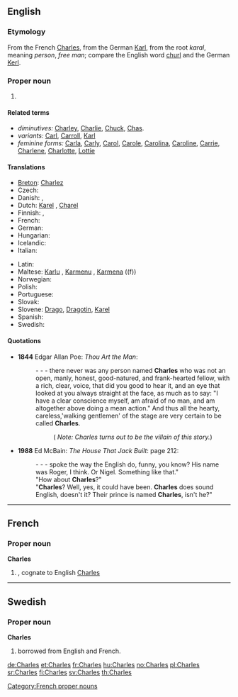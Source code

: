 ==English==

===Etymology===
From the French [[#French|Charles]], from the German [[Karl]], from the {{etyl|gem}} root ''karal'', meaning ''person'', ''free man''; compare the English word [[churl]] and the German [[Kerl]].

===Proper noun===
{{en-proper noun}}

# {{given name|male|from=Germanic}}

====Related terms====
* ''diminutives:'' [[Charley]], [[Charlie]], [[Chuck]], [[Chas]].
* ''variants:'' [[Carl]], [[Carroll]], [[Karl]]
* ''feminine forms:'' [[Carla]], [[Carly]], [[Carol]], [[Carole]], [[Carolina]], [[Caroline]], [[Carrie]], [[Charlene]], [[Charlotte]], [[Lottie]]

====Translations====
{{trans-top|given name}}
* [[Breton]]: [[Charlez]]
* Czech: {{t+|cs|Karel|m}}
* Danish: {{t-|da|Karl}}, {{t-|da|Carl|alt=Carl }}
* Dutch: [[Karel]] {{m}}, [[Charel]]
* Finnish: {{t+|fi|Kaarle}}, {{t+|fi|Kaarlo}}
* French: {{t+|fr|Charles}}
* German: {{t+|de|Karl}}
* Hungarian: {{t+|hu|Károly}}
* Icelandic: {{t+|is|Karl}}
* Italian: {{t+|it|Carlo|m}}
{{trans-mid}}
* Latin: {{t+|la|Carolus}}
* Maltese: [[Karlu]] {{m}}, [[Karmenu]] {{m}}, [[Karmena]] ((f))
* Norwegian: {{t+|no|Karl}}
* Polish: {{t+|pl|Karol|m}}
* Portuguese: {{t+|pt|Carlos|m}}
* Slovak: {{t-|sk|Karol|m}}
* Slovene: [[Drago]], [[Dragotin]], [[Karel]]
* Spanish: {{t+|es|Carlos|m}}
* Swedish: {{t+|sv|Karl}}
{{trans-bottom}}

====Quotations====
*'''1844''' Edgar Allan Poe: ''Thou Art the Man'':
*:- - - there never was any person named '''Charles''' who was not an open, manly, honest, good-natured, and frank-hearted fellow, with a rich, clear, voice, that did you good to hear it, and an eye that looked at you always straight at the face, as much as to say: "I have a clear conscience myself, am afraid of no man, and am altogether above doing a mean action." And thus all the hearty, careless,'walking gentlemen' of the stage are very certain to be called '''Charles'''.
*::( ''Note: Charles turns out to be the villain of this story.'')
*'''1988''' Ed McBain: ''The House That Jack Built'': page 212:
*: - - - spoke the way the English do, funny, you know? His name was Roger, I think. Or Nigel. Something like that."
*:"How about '''Charles'''?"
*:"'''Charles'''? Well, yes, it could have been. '''Charles''' does sound English, doesn't it? Their prince is named '''Charles''', isn't he?"

----

==French==

===Proper noun===
'''Charles''' {{m}}

# {{given name|male|lang=fr}}, cognate to  English [[Charles#English|Charles]]

[[Category:French proper nouns]]

----

==Swedish==

===Proper noun===
'''Charles'''

# {{given name|male|lang=sv}} borrowed from English and French.

[[de:Charles]]
[[et:Charles]]
[[fr:Charles]]
[[hu:Charles]]
[[no:Charles]]
[[pl:Charles]]
[[sr:Charles]]
[[fi:Charles]]
[[sv:Charles]]
[[th:Charles]]